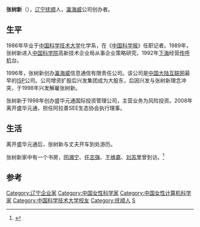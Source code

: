 '''张树新'''（{{bd|1963年|7月||}}），[[辽宁|辽宁]][[抚顺|抚顺]]人，[[瀛海威|瀛海威]]公司创办者。

==生平==
1986年毕业于[[中国科学技术大学|中国科学技术大学]]化学系，在《[[中国科学报|中国科学报]]》任职记者。1989年，张树新进入[[中国科学院|中国科学院]]高新技术企业局从事企业策略研究，1992年[[下海|下海]]经营[[传呼机|传呼机]]台。

1996年，张树新创办[[瀛海威|瀛海威]]信息通信有限责任公司。该公司是[[中国大陆|中国大陆]][[互联网|互联网]]最早的[[ISP|ISP]]公司。公司增资扩股后兴发集团成为大股东，后因兴发与张树新理念冲突，于1998年兴发解雇张树新。

张树新于1998年创办盛华元通国际投资管理公司，主营业务为风险投资。2008年离开盛华元通，担任阿拉善SEE生态协会执行理事。

==生活==
离开盛华元通后，张树新与丈夫开车到处游历。

张树新家中有一个书房，[[田溯宁|田溯宁]]、[[任志强|任志强]]、[[王维嘉|王维嘉]]、[[刘苏里|刘苏里]]曾到访。<ref>{{Cite web |url=http://www.cnemag.com.cn/lifefo/toutiao/2009-05-05/177166.shtml |title=张树新：在书房“赎身” |access-date=2009-10-27 |archive-date=2009-08-14 |archive-url=https://web.archive.org/web/20090814172040/http://www.cnemag.com.cn/lifefo/toutiao/2009-05-05/177166.shtml }}</ref>

==参考==
{{reflist}}

{{DEFAULTSORT:Z}}
[[Category:辽宁企业家|Category:辽宁企业家]]
[[Category:中国女性科学家|Category:中国女性科学家]]
[[Category:中国女性计算机科学家|Category:中国女性计算机科学家]]
[[Category:中国科学技术大学校友|Category:中国科学技术大学校友]]
[[Category:抚顺人|Category:抚顺人]]
[[Category:张姓|S]]